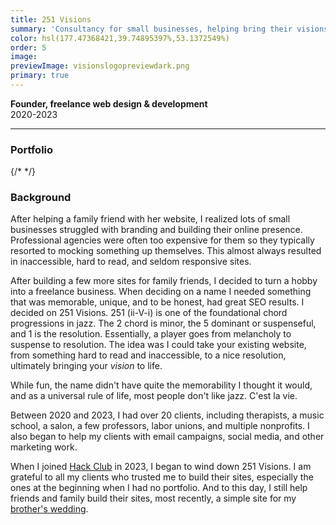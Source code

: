 ```yaml
---
title: 251 Visions
summary: 'Consultancy for small businesses, helping bring their visions to life with web design and copywriting.'
color: hsl(177.47368421,39.74895397%,53.1372549%)
order: 5
image:
previewImage: visionslogopreviewdark.png
primary: true
---
```


**Founder, freelance web design & development**\
2020-2023

---

### Portfolio

<div className="grid gap-6 md:grid-cols-2">
  <RichLink
    title="Campus Climate Network"
    subtitle="Climate justice nonprofit"
    link="https://campusclimatenetwork.org"
    image="/links/ccn.jpg"
  />
  <RichLink
    title="CLAWS"
    subtitle="Progressive labor coalition"
    link="https://www.nyuclaws.org/"
    image="/links/claws.jpg"
  />
  {/* <RichLink
    title="Critical Racial Anti Colonial Study Co-Lab"
    link="https://www.cracs.nyu.edu/"
    image="/links/cracs.jpg"
  /> */}
  <RichLink
    title="Kendall Maddox"
    subtitle="Actress portfolio"
    link="https://kendallmaddox.com"
    image="/links/kendallmaddox.jpg"
  />
  <RichLink
    title="Katie Simmons"
    subtitle="Photographer portfolio"
    link="https://katiesphotos.com/"
    image="/links/katiesimmons.jpg"
  />
</div>

### Background

After helping a family friend with her website, I realized lots of small businesses struggled with branding and building their online presence. Professional agencies were often too expensive for them so they typically resorted to mocking something up themselves. This almost always resulted in inaccessible, hard to read, and seldom responsive sites.

After building a few more sites for family friends, I decided to turn a hobby into a freelance business. When deciding on a name I needed something that was memorable, unique, and to be honest, had great SEO results. I decided on 251 Visions. 251 (ii-V-i) is one of the foundational chord progressions in jazz. The 2 chord is minor, the 5 dominant or suspenseful, and 1 is the resolution. Essentially, a player goes from melancholy to suspense to resolution. The idea was I could take your existing website, from something hard to read and inaccessible, to a nice resolution, ultimately bringing your _vision_ to life.

While fun, the name didn't have quite the memorability I thought it would, and as a universal rule of life, most people don't like jazz. C'est la vie.

Between 2020 and 2023, I had over 20 clients, including therapists, a music school, a salon, a few professors, labor unions, and multiple nonprofits. I also began to help my clients with email campaigns, social media, and other marketing work.

When I joined [Hack Club](/portfolio/hackclub) in 2023, I began to wind down 251 Visions. I am grateful to all my clients who trusted me to build their sites, especially the ones at the beginning when I had no portfolio. And to this day, I still help friends and family build their sites, most recently, a simple site for my [brother's wedding](https://www.ianandjohanna.com).
